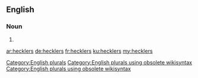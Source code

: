 ==English==

===Noun===
{{head|en}}

# {{plural of|heckler}}

[[Category:English plurals]][[Category:English plurals using obsolete wikisyntax]][[Category:English plurals using obsolete wikisyntax]]

[[ar:hecklers]]
[[de:hecklers]]
[[fr:hecklers]]
[[ku:hecklers]]
[[my:hecklers]]